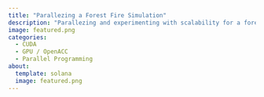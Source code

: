 ```yaml
---
title: "Parallezing a Forest Fire Simulation"
description: "Parallezing and experimenting with scalability for a forest fire simulation. Comparing pgcc multicore version versus using kernel functions to run on GPU. In progress for a fall capstone project. See github repo here: "
image: featured.png
categories:
  - CUDA
  - GPU / OpenACC
  - Parallel Programming
about:
  template: solana
  image: featured.png
---
```


